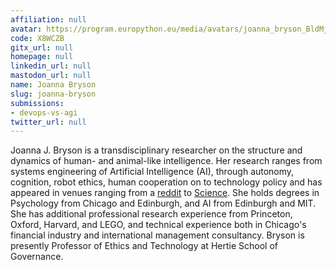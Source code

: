 ```yaml
---
affiliation: null
avatar: https://program.europython.eu/media/avatars/joanna_bryson_BldMjYo.jpg
code: X8WCZB
gitx_url: null
homepage: null
linkedin_url: null
mastodon_url: null
name: Joanna Bryson
slug: joanna-bryson
submissions:
- devops-vs-agi
twitter_url: null
---
```


Joanna J. Bryson is a transdisciplinary researcher on the structure and dynamics of human- and animal-like intelligence. Her research ranges from systems engineering of Artificial Intelligence (AI), through autonomy, cognition, robot ethics, human cooperation on to technology policy and has appeared in venues ranging from a [reddit](https://www.reddit.com/r/science/comments/5nqdo7/science_ama_series_im_joanna_bryson_a_professor/) to [Science](https://www.science.org/doi/10.1126/science.aal4230).  She holds degrees in Psychology from Chicago and Edinburgh, and AI from Edinburgh and MIT. She has additional professional research experience from Princeton, Oxford, Harvard, and LEGO, and technical experience both in Chicago's financial industry and international management consultancy. Bryson is presently Professor of Ethics and Technology at Hertie School of Governance.